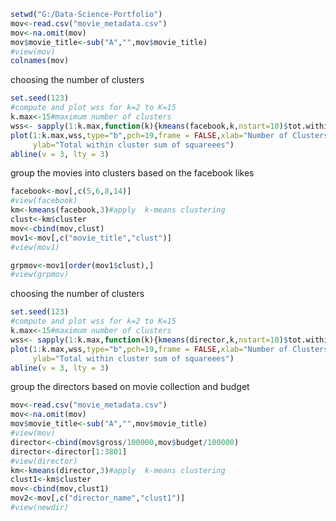 ```r
setwd("G:/Data-Science-Portfolio")
mov<-read.csv("movie_metadata.csv")
mov<-na.omit(mov)
mov$movie_title<-sub("A","",mov$movie_title)
#view(mov)
colnames(mov)
```

choosing the number of clusters
```r
set.seed(123)
#compute and plot wss for k=2 to K=15
k.max<-15#maximum number of clusters
wss<- sapply(1:k.max,function(k){kmeans(facebook,k,nstart=10)$tot.withinss})
plot(1:k.max,wss,type="b",pch=19,frame = FALSE,xlab="Number of Clusters K",
     ylab="Total within cluster sum of squareees")
abline(v = 3, lty = 3)
```

group the movies into clusters based on the facebook likes


```r
facebook<-mov[,c(5,6,8,14)]
#view(facebook)
km<-kmeans(facebook,3)#apply  k-means clustering
clust<-km$cluster
mov<-cbind(mov,clust)
mov1<-mov[,c("movie_title","clust")]
#view(mov1)

grpmov<-mov1[order(mov1$clust),]
#view(grpmov)

```
choosing the number of clusters
```r
set.seed(123)
#compute and plot wss for k=2 to K=15
k.max<-15#maximum number of clusters
wss<- sapply(1:k.max,function(k){kmeans(director,k,nstart=10)$tot.withinss})
plot(1:k.max,wss,type="b",pch=19,frame = FALSE,xlab="Number of Clusters K",
     ylab="Total within cluster sum of squareees")
abline(v = 3, lty = 3)
```
group the directors based on movie collection and budget
```r
mov<-read.csv("movie_metadata.csv")
mov<-na.omit(mov)
mov$movie_title<-sub("A","",mov$movie_title)
#view(mov)
director<-cbind(mov$gross/100000,mov$budget/100000)
director<-director[1:3801]
#view(director)
km<-kmeans(director,3)#apply  k-means clustering
clust1<-km$cluster
mov<-cbind(mov,clust1)
mov2<-mov[,c("director_name","clust1")]
#view(newdir)
```



